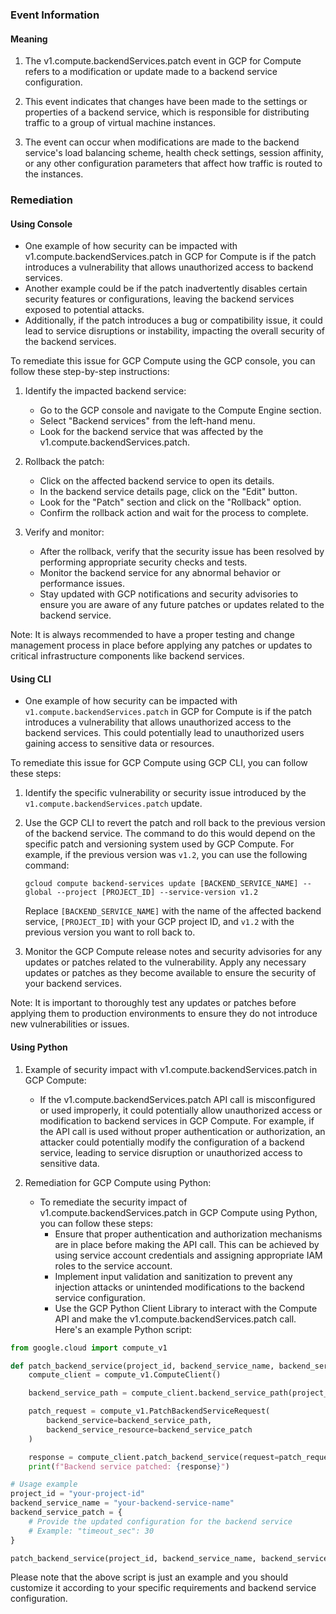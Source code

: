 
### Event Information

#### Meaning

1. The v1.compute.backendServices.patch event in GCP for Compute refers to a modification or update made to a backend service configuration.

2. This event indicates that changes have been made to the settings or properties of a backend service, which is responsible for distributing traffic to a group of virtual machine instances.

3. The event can occur when modifications are made to the backend service's load balancing scheme, health check settings, session affinity, or any other configuration parameters that affect how traffic is routed to the instances.

### Remediation

#### Using Console

- One example of how security can be impacted with v1.compute.backendServices.patch in GCP for Compute is if the patch introduces a vulnerability that allows unauthorized access to backend services.
- Another example could be if the patch inadvertently disables certain security features or configurations, leaving the backend services exposed to potential attacks.
- Additionally, if the patch introduces a bug or compatibility issue, it could lead to service disruptions or instability, impacting the overall security of the backend services.

To remediate this issue for GCP Compute using the GCP console, you can follow these step-by-step instructions:

1. Identify the impacted backend service: 
   - Go to the GCP console and navigate to the Compute Engine section.
   - Select "Backend services" from the left-hand menu.
   - Look for the backend service that was affected by the v1.compute.backendServices.patch.

2. Rollback the patch:
   - Click on the affected backend service to open its details.
   - In the backend service details page, click on the "Edit" button.
   - Look for the "Patch" section and click on the "Rollback" option.
   - Confirm the rollback action and wait for the process to complete.

3. Verify and monitor:
   - After the rollback, verify that the security issue has been resolved by performing appropriate security checks and tests.
   - Monitor the backend service for any abnormal behavior or performance issues.
   - Stay updated with GCP notifications and security advisories to ensure you are aware of any future patches or updates related to the backend service.

Note: It is always recommended to have a proper testing and change management process in place before applying any patches or updates to critical infrastructure components like backend services.

#### Using CLI

- One example of how security can be impacted with `v1.compute.backendServices.patch` in GCP for Compute is if the patch introduces a vulnerability that allows unauthorized access to the backend services. This could potentially lead to unauthorized users gaining access to sensitive data or resources.

To remediate this issue for GCP Compute using GCP CLI, you can follow these steps:

1. Identify the specific vulnerability or security issue introduced by the `v1.compute.backendServices.patch` update.
2. Use the GCP CLI to revert the patch and roll back to the previous version of the backend service. The command to do this would depend on the specific patch and versioning system used by GCP Compute. For example, if the previous version was `v1.2`, you can use the following command:

   ```
   gcloud compute backend-services update [BACKEND_SERVICE_NAME] --global --project [PROJECT_ID] --service-version v1.2
   ```

   Replace `[BACKEND_SERVICE_NAME]` with the name of the affected backend service, `[PROJECT_ID]` with your GCP project ID, and `v1.2` with the previous version you want to roll back to.

3. Monitor the GCP Compute release notes and security advisories for any updates or patches related to the vulnerability. Apply any necessary updates or patches as they become available to ensure the security of your backend services.

Note: It is important to thoroughly test any updates or patches before applying them to production environments to ensure they do not introduce new vulnerabilities or issues.

#### Using Python

1. Example of security impact with v1.compute.backendServices.patch in GCP Compute:
   - If the v1.compute.backendServices.patch API call is misconfigured or used improperly, it could potentially allow unauthorized access or modification to backend services in GCP Compute. For example, if the API call is used without proper authentication or authorization, an attacker could potentially modify the configuration of a backend service, leading to service disruption or unauthorized access to sensitive data.

2. Remediation for GCP Compute using Python:
   - To remediate the security impact of v1.compute.backendServices.patch in GCP Compute using Python, you can follow these steps:
     - Ensure that proper authentication and authorization mechanisms are in place before making the API call. This can be achieved by using service account credentials and assigning appropriate IAM roles to the service account.
     - Implement input validation and sanitization to prevent any injection attacks or unintended modifications to the backend service configuration.
     - Use the GCP Python Client Library to interact with the Compute API and make the v1.compute.backendServices.patch call. Here's an example Python script:

```python
from google.cloud import compute_v1

def patch_backend_service(project_id, backend_service_name, backend_service_patch):
    compute_client = compute_v1.ComputeClient()

    backend_service_path = compute_client.backend_service_path(project_id, backend_service_name)

    patch_request = compute_v1.PatchBackendServiceRequest(
        backend_service=backend_service_path,
        backend_service_resource=backend_service_patch
    )

    response = compute_client.patch_backend_service(request=patch_request)
    print(f"Backend service patched: {response}")

# Usage example
project_id = "your-project-id"
backend_service_name = "your-backend-service-name"
backend_service_patch = {
    # Provide the updated configuration for the backend service
    # Example: "timeout_sec": 30
}

patch_backend_service(project_id, backend_service_name, backend_service_patch)
```

Please note that the above script is just an example and you should customize it according to your specific requirements and backend service configuration.

